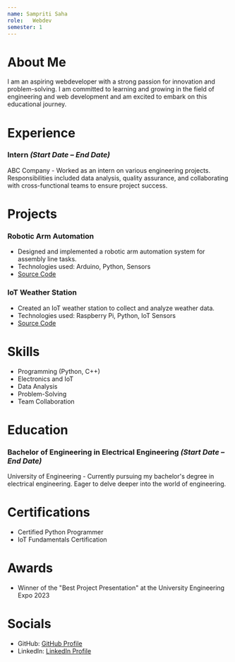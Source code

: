 ```yaml
---
name: Sampriti Saha
role:   Webdev
semester: 1
---
```


# About Me
I am an aspiring webdeveloper with a strong passion for innovation and problem-solving. I am committed to learning and growing in the field of engineering and web development and am excited to embark on this educational journey.

# Experience

### **Intern** _(Start Date – End Date)_
ABC Company - Worked as an intern on various engineering projects. Responsibilities included data analysis, quality assurance, and collaborating with cross-functional teams to ensure project success.

# Projects

### **Robotic Arm Automation**
- Designed and implemented a robotic arm automation system for assembly line tasks.
- Technologies used: Arduino, Python, Sensors
- [Source Code](https://github.com/Sampriti2803/robotic-arm-automation)

### **IoT Weather Station**
- Created an IoT weather station to collect and analyze weather data.
- Technologies used: Raspberry Pi, Python, IoT Sensors
- [Source Code](https://github.com/Sampriti2803/iot-weather-station)

# Skills
- Programming (Python, C++)
- Electronics and IoT
- Data Analysis
- Problem-Solving
- Team Collaboration

# Education

### Bachelor of Engineering in Electrical Engineering _(Start Date – End Date)_
University of Engineering - Currently pursuing my bachelor's degree in electrical engineering. Eager to delve deeper into the world of engineering.

# Certifications
- Certified Python Programmer
- IoT Fundamentals Certification

# Awards
- Winner of the "Best Project Presentation" at the University Engineering Expo 2023

# Socials
- GitHub: [GitHub Profile](https://github.com/Sampriti2803)
- LinkedIn: [LinkedIn Profile](https://www.linkedin.com/in/yourlinkedinusername)
